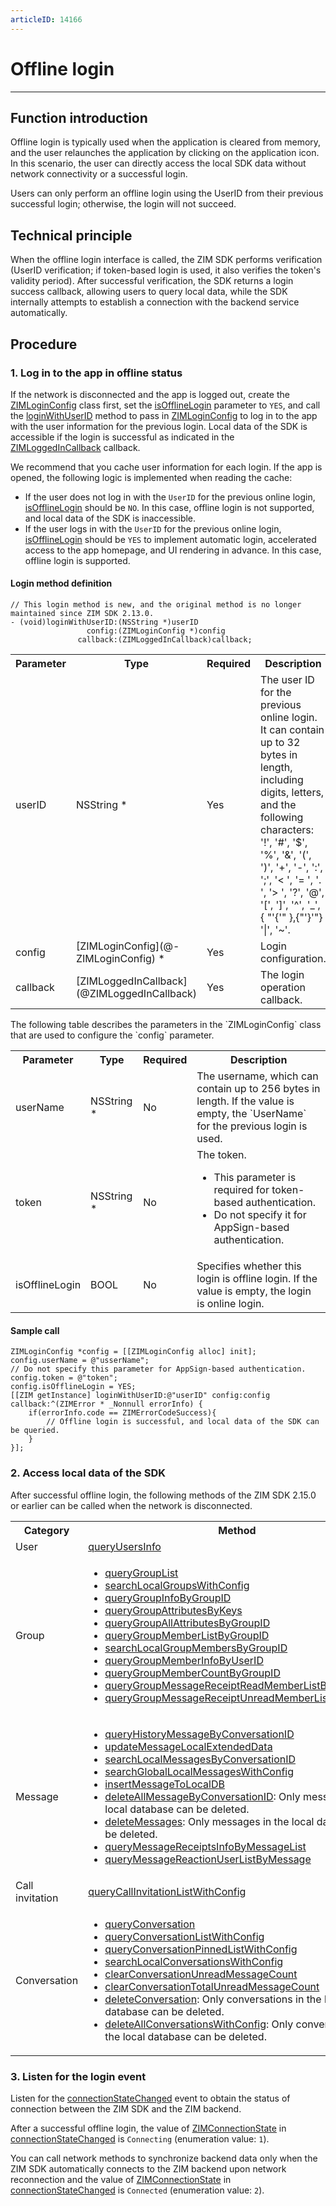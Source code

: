 ```yaml
---
articleID: 14166
---
```


# Offline login

- - -
## Function introduction

Offline login is typically used when the application is cleared from memory, and the user relaunches the application by clicking on the application icon. In this scenario, the user can directly access the local SDK data without network connectivity or a successful login.

<Note title="Note">

Users can only perform an offline login using the UserID from their previous successful login; otherwise, the login will not succeed.
</Note>

## Technical principle

When the offline login interface is called, the ZIM SDK performs verification (UserID verification; if token-based login is used, it also verifies the token's validity period). After successful verification, the SDK returns a login success callback, allowing users to query local data, while the SDK internally attempts to establish a connection with the backend service automatically.



## Procedure

### 1\. Log in to the app in offline status

If the network is disconnected and the app is logged out, create the [ZIMLoginConfig](@-ZIMLoginConfig) class first, set the [isOfflineLogin](@isOfflineLogin) parameter to `YES`, and call the [loginWithUserID](https://www.zegocloud.com/article/api?doc=zim_API~objective-c_ios~protocol~ZIM#login-with-user-id-config-callback-2) method to pass in [ZIMLoginConfig](@-ZIMLoginConfig) to log in to the app with the user information for the previous login. Local data of the SDK is accessible if the login is successful as indicated in the [ZIMLoggedInCallback](@ZIMLoggedInCallback) callback.

<Note title="Note">
We recommend that you cache user information for each login. If the app is opened, the following logic is implemented when reading the cache:

- If the user does not log in with the `UserID` for the previous online login, [isOfflineLogin](@isOfflineLogin) should be `NO`. In this case, offline login is not supported, and local data of the SDK is inaccessible.
- If the user logs in with the `UserID` for the previous online login, [isOfflineLogin](@isOfflineLogin) should be `YES` to implement automatic login, accelerated access to the app homepage, and UI rendering in advance. In this case, offline login is supported.

</Note>

#### Login method definition

```objc
// This login method is new, and the original method is no longer maintained since ZIM SDK 2.13.0.
- (void)loginWithUserID:(NSString *)userID
                 config:(ZIMLoginConfig *)config
               callback:(ZIMLoggedInCallback)callback;
```

<table>
<tbody><tr>
<th>Parameter</th>
<th>Type</th>
<th>Required</th>
<th>Description</th>
</tr>
<tr>
<td>userID</td>
<td>NSString *</td>
<td>Yes</td>
<td>The user ID for the previous online login. It can contain up to 32 bytes in length, including digits, letters, and the following characters: &apos;!&apos;, &apos;#&apos;, &apos;$&apos;, &apos;%&apos;, &apos;&amp;&apos;, &apos;(&apos;, &apos;)&apos;, &apos;+&apos;, &apos;-&apos;, &apos;:&apos;, &apos;;&apos;, &apos;< &apos;, &apos;= &apos;, &apos;. &apos;, &apos;> &apos;, &apos;?&apos;, &apos;@&apos;, &apos;[&apos;, &apos;]&apos;, &apos;^&apos;, &apos;_&apos;, { "'{'" },{"'}'"} &apos;|&apos;, &apos;~&apos;.</td>
</tr>
<tr>
<td>config</td>
<td>[ZIMLoginConfig](@-ZIMLoginConfig) *</td>
<td>Yes</td>
<td>Login configuration.</td>
</tr>
<tr>
<td>callback</td>
<td>[ZIMLoggedInCallback](@ZIMLoggedInCallback)</td>
<td>Yes</td>
<td>The login operation callback.</td>
</tr>
</tbody></table>
The following table describes the parameters in the `ZIMLoginConfig` class that are used to configure the `config` parameter.

<table>
<tbody><tr>
<th>Parameter</th>
<th>Type</th>
<th>Required</th>
<th>Description</th>
</tr>
<tr>
<td>userName</td>
<td>NSString *</td>
<td>No</td>
<td>The username, which can contain up to 256 bytes in length. If the value is empty, the `UserName` for the previous login is used.</td>
</tr>
<tr>
<td>token</td>
<td>NSString *</td>
<td>No</td>
<td>The token.<ul><li>This parameter is required for token-based authentication.</li><li>Do not specify it for AppSign-based authentication.</li></ul></td>
</tr>
<tr>
<td>isOfflineLogin</td>
<td>BOOL</td>
<td>No</td>
<td>Specifies whether this login is offline login. If the value is empty, the login is online login.</td>
</tr>
</tbody></table>

#### Sample call

```objc
ZIMLoginConfig *config = [[ZIMLoginConfig alloc] init];
config.userName = @"usserName";
// Do not specify this parameter for AppSign-based authentication.
config.token = @"token";
config.isOfflineLogin = YES;
[[ZIM getInstance] loginWithUserID:@"userID" config:config callback:^(ZIMError * _Nonnull errorInfo) {
    if(errorInfo.code == ZIMErrorCodeSuccess){
        // Offline login is successful, and local data of the SDK can be queried.
    }
}];
```

### 2\. Access local data of the SDK

After successful offline login, the following methods of the ZIM SDK 2.15.0 or earlier can be called when the network is disconnected.

<table>
<tbody><tr>
<th>Category</th>
<th>Method</th>
</tr>
<tr>
<td>User</td>
<td><a href="https://docs.zegocloud.com/article/api?doc=zim_API~objective-c_ios~protocol~ZIM#query-users-info-user-i-ds-config-callback" target="_blank" referer="noopener">queryUsersInfo</a></td>
</tr>
<tr>
<td>Group</td>
<td><ul>
<li><a href="https://docs.zegocloud.com/article/api?doc=zim_API~objective-c_ios~protocol~ZIM#query-group-list" target="_blank" referer="noopener">queryGroupList</a></li>
<li><a href="https://docs.zegocloud.com/article/api?doc=zim_API~objective-c_ios~protocol~ZIM#search-local-group-members-by-group-id-group-id-config-callback" target="_blank" referer="noopener">searchLocalGroupsWithConfig</a></li>
<li><a href="https://docs.zegocloud.com/article/api?doc=zim_API~objective-c_ios~protocol~ZIM#query-group-info-by-group-id-callback" target="_blank" referer="noopener">queryGroupInfoByGroupID</a></li>
<li><a href="https://docs.zegocloud.com/article/api?doc=zim_API~objective-c_ios~protocol~ZIM#query-group-attributes-by-keys-group-id-callback" target="_blank" referer="noopener">queryGroupAttributesByKeys</a></li>
<li><a href="https://docs.zegocloud.com/article/api?doc=zim_API~objective-c_ios~protocol~ZIM#query-group-all-attributes-by-group-id-callback" target="_blank" referer="noopener">queryGroupAllAttributesByGroupID</a></li>
<li><a href="https://docs.zegocloud.com/article/api?doc=zim_API~objective-c_ios~protocol~ZIM#query-group-member-list-by-group-id-config-callback" target="_blank" referer="noopener">queryGroupMemberListByGroupID</a></li>
<li><a href="https://docs.zegocloud.com/article/api?doc=zim_API~objective-c_ios~protocol~ZIM#search-local-group-members-by-group-id-group-id-config-callback" target="_blank" referer="noopener">searchLocalGroupMembersByGroupID</a></li>
<li><a href="https://docs.zegocloud.com/article/api?doc=zim_API~objective-c_ios~protocol~ZIM#query-group-member-info-by-user-id-group-id-callback" target="_blank" referer="noopener">queryGroupMemberInfoByUserID</a></li>
<li><a href="https://docs.zegocloud.com/article/api?doc=zim_API~objective-c_ios~protocol~ZIM#query-group-member-count-by-group-id-group-id-callback" target="_blank" referer="noopener">queryGroupMemberCountByGroupID</a></li>
<li><a href="https://docs.zegocloud.com/article/api?doc=zim_API~objective-c_ios~protocol~ZIM#query-group-message-receipt-read-member-list-by-message-message-group-id-config-callback" target="_blank" referer="noopener">queryGroupMessageReceiptReadMemberListByMessage</a></li>
<li><a href="https://docs.zegocloud.com/article/api?doc=zim_API~objective-c_ios~protocol~ZIM#query-group-message-receipt-unread-member-list-by-message-message-group-id-config-callback" target="_blank" referer="noopener">queryGroupMessageReceiptUnreadMemberListByMessage</a></li>
</ul></td>
</tr>
<tr>
<td>Message</td>
<td><ul>
<li><a href="https://docs.zegocloud.com/article/api?doc=zim_API~objective-c_ios~protocol~ZIM#query-history-message-by-conversation-id-conversation-type-config-callback" target="_blank" referer="noopener">queryHistoryMessageByConversationID</a></li>
<li><a href="https://docs.zegocloud.com/article/api?doc=zim_API~objective-c_ios~protocol~ZIM#update-message-local-extended-data-local-extended-data-message-callback" target="_blank" referer="noopener">updateMessageLocalExtendedData</a></li>
<li><a href="https://docs.zegocloud.com/article/api?doc=zim_API~objective-c_ios~protocol~ZIM#search-local-messages-by-conversation-id-conversation-id-conversation-type-config-callback" target="_blank" referer="noopener">searchLocalMessagesByConversationID</a></li>
<li><a href="https://docs.zegocloud.com/article/api?doc=zim_API~objective-c_ios~protocol~ZIM#search-global-local-messages-with-config-config-callback" target="_blank" referer="noopener">searchGlobalLocalMessagesWithConfig</a></li>
<li><a href="https://docs.zegocloud.com/article/api?doc=zim_API~objective-c_ios~protocol~ZIM#insert-message-to-local-db-message-conversation-id-conversation-type-sender-user-id-callback" target="_blank" referer="noopener">insertMessageToLocalDB</a></li>
<li><a href="https://docs.zegocloud.com/article/api?doc=zim_API~objective-c_ios~protocol~ZIM#delete-all-message-by-conversation-id-conversation-id-conversation-type-config-callback" target="_blank" referer="noopener">deleteAllMessageByConversationID</a>: Only messages in the local database can be deleted.</li>
<li><a href="https://docs.zegocloud.com/article/api?doc=zim_API~objective-c_ios~protocol~ZIM#delete-messages-message-list-conversation-id-conversation-type-config-callback" target="_blank" referer="noopener">deleteMessages</a>: Only messages in the local database can be deleted.</li>
<li><a href="https://docs.zegocloud.com/article/api?doc=zim_API~objective-c_ios~protocol~ZIM#query-message-receipts-info-by-message-list-message-list-conversation-id-conversation-type-callback" target="_blank" referer="noopener">queryMessageReceiptsInfoByMessageList</a></li>
<li><a href="https://docs.zegocloud.com/article/api?doc=zim_API~objective-c_ios~protocol~ZIM#query-message-reaction-user-list-by-message-message-config-callback" target="_blank" referer="noopener">queryMessageReactionUserListByMessage</a></li>
</ul></td>
</tr>
<tr>
<td>Call invitation</td>
<td><a href="https://docs.zegocloud.com/article/api?doc=zim_API~objective-c_ios~protocol~ZIM#query-call-invitation-list-with-config-callback" target="_blank" referer="noopener">queryCallInvitationListWithConfig</a></td>
</tr>
<tr>
<td>Conversation</td>
<td><ul>
<li><a href="https://docs.zegocloud.com/article/api?doc=zim_API~objective-c_ios~protocol~ZIM#query-conversation-conversation-id-conversation-type-callback" target="_blank" referer="noopener">queryConversation</a></li>
<li><a href="https://docs.zegocloud.com/article/api?doc=zim_API~objective-c_ios~protocol~ZIM#query-conversation-list-with-config-callback" target="_blank" referer="noopener">queryConversationListWithConfig</a></li>
<li><a href="https://docs.zegocloud.com/article/api?doc=zim_API~objective-c_ios~protocol~ZIM#query-conversation-list-with-config-callback" target="_blank" referer="noopener">queryConversationPinnedListWithConfig</a></li>
<li><a href="https://docs.zegocloud.com/article/api?doc=zim_API~objective-c_ios~protocol~ZIM#search-local-conversations-with-config-config-callback" target="_blank" referer="noopener">searchLocalConversationsWithConfig</a></li>
<li><a href="https://docs.zegocloud.com/article/api?doc=zim_API~objective-c_ios~protocol~ZIM#clear-conversation-unread-message-count-conversation-type-config-callback" target="_blank" referer="noopener">clearConversationUnreadMessageCount</a></li>
<li><a href="https://docs.zegocloud.com/article/api?doc=zim_API~objective-c_ios~protocol~ZIM#clear-conversation-total-unread-message-count-callback" target="_blank" referer="noopener">clearConversationTotalUnreadMessageCount</a></li>
<li><a href="https://docs.zegocloud.com/article/api?doc=zim_API~objective-c_ios~protocol~ZIM#delete-conversation-conversation-type-config-callback" target="_blank" referer="noopener">deleteConversation</a>: Only conversations in the local database can be deleted.</li>
<li><a href="https://docs.zegocloud.com/article/api?doc=zim_API~objective-c_ios~protocol~ZIM#delete-all-conversations-with-config-config-callback" target="_blank" referer="noopener">deleteAllConversationsWithConfig</a>: Only conversations in the local database can be deleted.</li>
</ul></td>
</tr>
</tbody></table>

### 3\. Listen for the login event

Listen for the [connectionStateChanged](https://docs.zegocloud.com/article/api?doc=zim_API~objective-c_ios~protocol~ZIMEventHandler#zim-connection-state-changed-event-extended-data) event to obtain the status of connection between the ZIM SDK and the ZIM backend.

After a successful offline login, the value of [ZIMConnectionState](https://docs.zegocloud.com/article/api?doc=zim_API~objectivec_ios~enum~ZIMConnectionState) in [connectionStateChanged](https://docs.zegocloud.com/article/api?doc=zim_API~objective-c_ios~protocol~ZIMEventHandler#zim-connection-state-changed-event-extended-data) is `Connecting` (enumeration value: `1`).

You can call network methods to synchronize backend data only when the ZIM SDK automatically connects to the ZIM backend upon network reconnection and the value of [ZIMConnectionState](https://docs.zegocloud.com/article/api?doc=zim_API~objectivec_ios~enum~ZIMConnectionState) in [connectionStateChanged](https://docs.zegocloud.com/article/api?doc=zim_API~objective-c_ios~protocol~ZIMEventHandler#zim-connection-state-changed-event-extended-data) is `Connected` (enumeration value: `2`).

